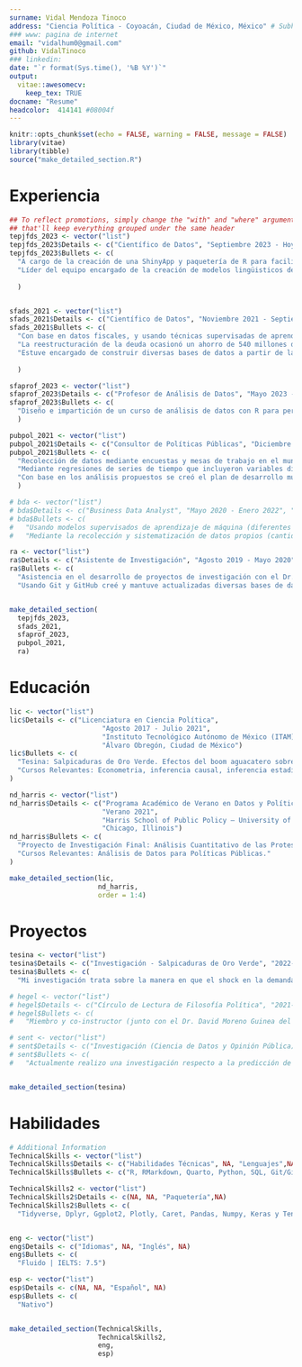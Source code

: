 ```yaml
---
surname: Vidal Mendoza Tinoco
address: "Ciencia Política - Coyoacán, Ciudad de México, México" # Subhead under name 
### www: pagina de internet
email: "vidalhum0@gmail.com"
github: VidalTinoco
### linkedin: 
date: "`r format(Sys.time(), '%B %Y')`"
output: 
  vitae::awesomecv:
    keep_tex: TRUE
docname: "Resume"
headcolor:  414141 #08004f 
---
```


```r
knitr::opts_chunk$set(echo = FALSE, warning = FALSE, message = FALSE)
library(vitae)
library(tibble)
source("make_detailed_section.R")
```


# Experiencia
```r
## To reflect promotions, simply change the "with" and "where" arguments to "" -
## that'll keep everything grouped under the same header
tepjfds_2023 <- vector("list")
tepjfds_2023$Details <- c("Científico de Datos", "Septiembre 2023 - Hoy", "Tribunal Electoral del Poder Judicial de la Federación (TEPJF)", "Coyoacán, Ciudad de México")
tepjfds_2023$Bullets <- c(
  "A cargo de la creación de una ShinyApp y paquetería de R para facilitar la extracción de datos mediante consultas SQL al Sistema de Información de la Secretaría General de Acuerdos (SISGA), a fin de dar respuesta a solicitudes de información hechas vía el Portal Nacional de Transparencia.",
  "Líder del equipo encargado de la creación de modelos lingüisticos de gran tamaño (Large Language Models - LLM) con Keras y TensorFlow, para automatizar la clasificación y tematización de expedientes recibidos en la Sala Superior del TEPJF. Así, hacer más eficiente el proceso de impugnaciones y resoluciones en el proceso electoral del 2024."
  
  )


sfads_2021 <- vector("list")
sfads_2021$Details <- c("Científico de Datos", "Noviembre 2021 - Septiembre 2023", "Secretaría de Finanzas del Estado de Michoacán - Jefe de Departamento", "Morelia, Michoacán")
sfads_2021$Bullets <- c(
  "Con base en datos fiscales, y usando técnicas supervisadas de aprendizaje de máquina (lasso y ridge regression) construí un par de modelos para predecir tendencias en la recaudación fiscal (forecasting) y la estimación de multiplicadores fiscales (como el estrés fiscal). Así, monitoreamos la capacidad del gobierno estatal para cumplir con sus obligaciones financieras, resultando en la reestructuración de la deuda pública.",
  "La reestructuración de la deuda ocasionó un ahorro de 540 millones de pesos al año, destinados a la inversión en diferentes programas sociales. Mediante métodos de aprendizaje de máquina no supervisado (K-means clustering) se orientó el gasto público a diversos sectores poblacionales para cumplir con el plan de gobierno estatal.",
  "Estuve encargado de construir diversas bases de datos a partir de la extracción de texto de documentos físicos. Ello se realizó mediante un modelo supervisado de aprendizaje de máquina que clasifica el texto de acuerdo a su estructura y contenido. "
  
  )

sfaprof_2023 <- vector("list")
sfaprof_2023$Details <- c("Profesor de Análisis de Datos", "Mayo 2023 - Julio 2023", "Secretaría de Finanzas del Estado de Michoacán - Jefe de Departamento", "Morelia, Michoacán")
sfaprof_2023$Bullets <- c(
  "Diseño e impartición de un curso de análisis de datos con R para personal de la Secretaría de Finanzas del Estado de Michoacán. Entre los temas instruidos se encuentran la introducción al lenguaje R, manipulación de datos con Dplyr, visualización de datos con Ggplot2 y Plotly, además de la creación de reportes con RMarkdown."
  )

pubpol_2021 <- vector("list")
pubpol_2021$Details <- c("Consultor de Políticas Públicas", "Diciembre 2021 - Junio 2022", "Ayuntamiento de Erongarícuaro - Consultor Externo", "Erongarícuaro, Michoacán (Híbrido)")
pubpol_2021$Bullets <- c(
  "Recolección de datos mediante encuestas y mesas de trabajo en el municipio de Erongarícuaro, Michoacán para identificar problemas de desarrollo a nivel municipal.",
  "Mediante regresiones de series de tiempo que incluyeron variables dicotómicas por temporadas se estimó el comportamiento de diversos problemas sociales como la violencia y la disposición de agua potable durante el año.",
  "Con base en los análisis propuestos se creó el plan de desarrollo municipal, donde se estructuran políticas públicas para prevenir y mitigar obstáculos para el bienestar social del municipio."
  )

# bda <- vector("list")
# bda$Details <- c("Business Data Analyst", "Mayo 2020 - Enero 2022", "Herabes S.A. de C.V.", "Morelia, Michoacán (Remoto)")
# bda$Bullets <- c(
#   "Usando modelos supervisados de aprendizaje de máquina (diferentes tipos de regresiones) predecimos las ventas y consecuentemente estimamos la demanda de insumos durante la pandemia para ayudar a reducir la merma en los insumos de producción (forecasting). Resultando en un aumento del 13% en las utilidades mensuales respecto al semestre anterior y una reducción del 40% en la merma de insumos.",
#   "Mediante la recolección y sistematización de datos propios (cantidad de clientes y comandas por dia) y constante alimentacion de datos de fuentes oficiales (datos de covid) creamos una base de datos para alimentar nuestros modelos. ")

ra <- vector("list")
ra$Details <- c("Asistente de Investigación", "Agosto 2019 - Mayo 2020", "Instituto Tecnológico Autónomo de México (ITAM)", "Álvaro Obregón, Ciudad de México")
ra$Bullets <- c(
  "Asistencia en el desarrollo de proyectos de investigación con el Dr. Eric Magar (ITAM).",
  "Usando Git y GitHub creé y mantuve actualizadas diversas bases de datos correspondientes a investigaciones en temas de elección pública. Una de ellas sobre el cambio en las preferencias electorales en México.")


make_detailed_section(
  tepjfds_2023,
  sfads_2021,
  sfaprof_2023,
  pubpol_2021,
  ra)
```

# Educación

```r
lic <- vector("list")
lic$Details <- c("Licenciatura en Ciencia Política", 
                       "Agosto 2017 - Julio 2021", 
                       "Instituto Tecnológico Autónomo de México (ITAM)", 
                       "Álvaro Obregón, Ciudad de México")
lic$Bullets <- c(
  "Tesina: Salpicaduras de Oro Verde. Efectos del boom aguacatero sobre la desigualdad salarial en Michoacán.",
  "Cursos Relevantes: Econometria, inferencia causal, inferencia estadística, probabilidad, algebra (incluyendo algebra matricial), calculo diferencial e integral."
)

nd_harris <- vector("list")
nd_harris$Details <- c("Programa Académico de Verano en Datos y Política Pública (DPSS por sus siglas en inglés)", 
                       "Verano 2021", 
                       "Harris School of Public Policy – University of Chicago", 
                       "Chicago, Illinois")
nd_harris$Bullets <- c(
  "Proyecto de Investigación Final: Análisis Cuantitativo de las Protestas Originadas por el Asesinato de George Floyd en Estados Unidos.",
  "Cursos Relevantes: Análisis de Datos para Políticas Públicas."
)

make_detailed_section(lic,
                      nd_harris,
                      order = 1:4)
```

\pagebreak

# Proyectos

```r
tesina <- vector("list")
tesina$Details <- c("Investigación - Salpicaduras de Oro Verde", "2022-2023", "Instituto Tecnológico Autónomo de México - Supervisada por Dra. Antonella Bandiera", "Remoto")
tesina$Bullets <- c(
  "Mi investigación trata sobre la manera en que el shock en la demanda de un producto como el aguacate afecta la desigualdad salarial en las zonas donde se cultiva. Para ello, utilicé datos de salarios formales de Michoacán para calcular el coeficiente de Gini por municipio desde 2003 hasta 2020. Comparé estos datos a través de un diseño de diferencias en diferencias (Diff in Diff), utilizando modelos de estudio de eventos (Event Study Model) y regresiones con efectos fijos (Two Way Fixed Effects).")

# hegel <- vector("list")
# hegel$Details <- c("Círculo de Lectura de Filosofía Política", "2021-2023","Extracurricular - Voluntario", "Remoto")
# hegel$Bullets <- c(
#   "Miembro y co-instructor (junto con el Dr. David Moreno Guinea del ITAM) de un círculo de lectura  extra curricular enfocado en Alexandre Kojève y Friedrich Hegel. Impartiendo las sesiones relacionadas al estudio de la obra de Jorge Luis Borges desde una perspectiva Hegeliana.")

# sent <- vector("list")
# sent$Details <- c("Investigación (Ciencia de Datos y Opinión Pública) - De Twitter a las Urnas", "2023","Extracurricular", "Remoto")
# sent$Bullets <- c(
#   "Actualmente realizo una investigación respecto a la predicción de resultados electorales mediante el análisis de sentimiento. El objetivo es averiguar si el estudio de la opinión pública con datos de Twitter pudo haber predicho los resultados electorales de la elección de 2023 a gobernador del Estado de México.")


make_detailed_section(tesina)
```




# Habilidades
```r
# Additional Information
TechnicalSkills <- vector("list")
TechnicalSkills$Details <- c("Habilidades Técnicas", NA, "Lenguajes",NA)
TechnicalSkills$Bullets <- c("R, RMarkdown, Quarto, Python, SQL, Git/GitHub y Latex.")

TechnicalSkills2 <- vector("list")
TechnicalSkills2$Details <- c(NA, NA, "Paquetería",NA)
TechnicalSkills2$Bullets <- c(
  "Tidyverse, Dplyr, Ggplot2, Plotly, Caret, Pandas, Numpy, Keras y TensorFlow.")


eng <- vector("list")
eng$Details <- c("Idiomas", NA, "Inglés", NA)
eng$Bullets <- c(
  "Fluido | IELTS: 7.5")

esp <- vector("list")
esp$Details <- c(NA, NA, "Español", NA)
esp$Bullets <- c(
  "Nativo")


make_detailed_section(TechnicalSkills,
                      TechnicalSkills2,
                      eng,
                      esp)
```

